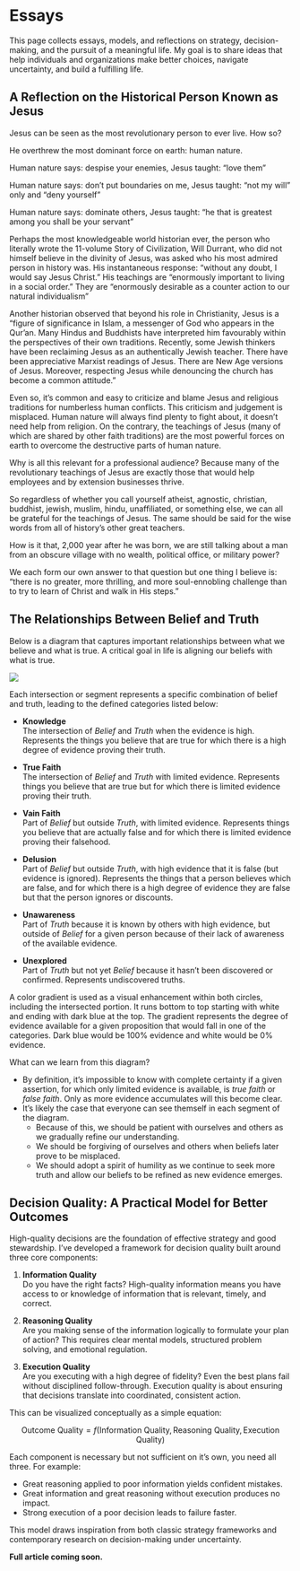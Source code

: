 # Essays

This page collects essays, models, and reflections on strategy, decision-making, and the pursuit of a meaningful life. My goal is to share ideas that help individuals and organizations make better choices, navigate uncertainty, and build a fulfilling life.

## A Reflection on the Historical Person Known as Jesus

Jesus can be seen as the most revolutionary person to ever live. How so?

He overthrew the most dominant force on earth: human nature.

Human nature says: despise your enemies, Jesus taught: "love them"

Human nature says: don't put boundaries on me, Jesus taught: "not my will" only and "deny yourself"

Human nature says: dominate others, Jesus taught: "he that is greatest among you shall be your servant"

Perhaps the most knowledgeable world historian ever, the person who literally wrote the 11-volume Story of Civilization, Will Durrant, who did not himself believe in the divinity of Jesus, was asked who his most admired person in history was. His instantaneous response: "without any doubt, I would say Jesus Christ." His teachings are "enormously important to living in a social order." They are "enormously desirable as a counter action to our natural individualism"

Another historian observed that beyond his role in Christianity, Jesus is a "figure of significance in Islam, a messenger of God who appears in the Qur’an. Many Hindus and Buddhists have interpreted him favourably within the perspectives of their own traditions. Recently, some Jewish thinkers have been reclaiming Jesus as an authentically Jewish teacher. There have been appreciative Marxist readings of Jesus. There are New Age versions of Jesus. Moreover, respecting Jesus while denouncing the church has become a common attitude."

Even so, it's common and easy to criticize and blame Jesus and religious traditions for numberless human conflicts. This criticism and judgement is misplaced. Human nature will always find plenty to fight about, it doesn't need help from religion. On the contrary, the teachings of Jesus (many of which are shared by other faith traditions) are the most powerful forces on earth to overcome the destructive parts of human nature.

Why is all this relevant for a professional audience? Because many of the revolutionary teachings of Jesus are exactly those that would help employees and by extension businesses thrive.

So regardless of whether you call yourself atheist, agnostic, christian, buddhist, jewish, muslim, hindu, unaffiliated, or something else, we can all be grateful for the teachings of Jesus. The same should be said for the wise words from all of history's other great teachers.

How is it that, 2,000 year after he was born, we are still talking about a man from an obscure village with no wealth, political office, or military power?

We each form our own answer to that question but one thing I believe is: "there is no greater, more thrilling, and more soul-ennobling challenge than to try to learn of Christ and walk in His steps."

## The Relationships Between Belief and Truth

Below is a diagram that captures important relationships between what we believe and what is true. A critical goal in life is aligning our beliefs with what is true.

![](../images/print-venn-5.jpg){ fig-align="center"}

Each intersection or segment represents a specific combination of belief and truth, leading to the defined categories listed below:

- **Knowledge**  
  The intersection of *Belief* and *Truth* when the evidence is high. Represents the things you believe that are true for which there is a high degree of evidence proving their truth.

- **True Faith**  
  The intersection of *Belief* and *Truth* with limited evidence. Represents things you believe that are true but for which there is limited evidence proving their truth.

- **Vain Faith**  
  Part of *Belief* but outside *Truth*, with limited evidence. Represents things you believe that are actually false and for which there is limited evidence proving their falsehood.

- **Delusion**  
  Part of *Belief* but outside *Truth*, with high evidence that it is false (but evidence is ignored). Represents the things that a person believes which are false, and for which there is a high degree of evidence they are false but that the person ignores or discounts.

- **Unawareness**  
  Part of *Truth* because it is known by others with high evidence, but outside of *Belief* for a given person because of their lack of awareness of the available evidence.

- **Unexplored**  
  Part of *Truth* but not yet *Belief* because it hasn’t been discovered or confirmed. Represents undiscovered truths.

A color gradient is used as a visual enhancement within both circles, including the intersected portion. It runs bottom to top starting with white and ending with dark blue at the top. The gradient represents the degree of evidence available for a given proposition that would fall in one of the categories. Dark blue would be 100% evidence and white would be 0% evidence.

What can we learn from this diagram?

- By definition, it’s impossible to know with complete certainty if a given assertion, for which only limited evidence is available, is *true faith* or *false faith*. Only as more evidence accumulates will this become clear.
- It’s likely the case that everyone can see themself in each segment of the diagram.
  - Because of this, we should be patient with ourselves and others as we gradually refine our understanding.
  - We should be forgiving of ourselves and others when beliefs later prove to be misplaced.
  - We should adopt a spirit of humility as we continue to seek more truth and allow our beliefs to be refined as new evidence emerges.
  
## Decision Quality: A Practical Model for Better Outcomes

High-quality decisions are the foundation of effective strategy and good stewardship. I’ve developed a framework for decision quality built around three core components:

1. **Information Quality**  
   Do you have the right facts? High-quality information means you have access to or knowledge of information that is relevant, timely, and correct.

2. **Reasoning Quality**  
   Are you making sense of the information logically to formulate your plan of action? This requires clear mental models, structured problem solving, and emotional regulation. 

3. **Execution Quality**  
   Are you executing with a high degree of fidelity? Even the best plans fail without disciplined follow-through. Execution quality is about ensuring that decisions translate into coordinated, consistent action.

This can be visualized conceptually as a simple equation:

$$
\text{Outcome Quality} = f(\text{Information Quality}, \text{Reasoning Quality}, \text{Execution Quality})
$$

Each component is necessary but not sufficient on it's own, you need all three. For example:

- Great reasoning applied to poor information yields confident mistakes.
- Great information and great reasoning without execution produces no impact.
- Strong execution of a poor decision leads to failure faster.

This model draws inspiration from both classic strategy frameworks and contemporary research on decision-making under uncertainty.

**Full article coming soon.**




